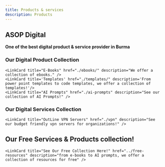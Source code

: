 ```yaml
---
title: Products & services
description: Products
---
```



## ASOP Digital
**One of the best digital product & service provider in Burma**

### Our Digital Product Collection 

    <LinkCard title="E-Books" href="./ebooks/" description="We offer a collection of ebooks." />
    <LinkCard title='Templates' href="./templates/" description='From power point templates to code templates, we offer a collection of templates!'/>
    <LinkCard title="AI Prompts" href="./ai-prompts" description="See our collection of AI Prompts!" />



### Our Digital Services Collection

    <LinkCard title="OutLine VPN Servers" href="./vpn" description="See our budget friendly vpn servers for organizations!" />


## Our Free Services & Products collection!

    <LinkCard title="See Our Free Collection Here!" href="../free-resources" description="from e-books to AI prompts, we offer a collection of resources for free" />
